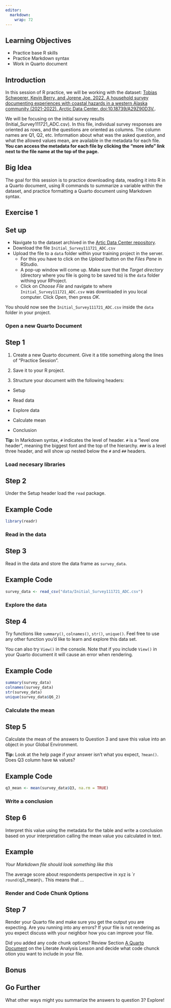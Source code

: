 ```yaml
---
editor: 
  markdown: 
    wrap: 72
---
```


## Learning Objectives {.unnumbered}

-   Practice base R skills
-   Practice Markdown syntax
-   Work in Quarto document

## Introduction

In this session of R practice, we will be working with the dataset:
[Tobias Schwoerer, Kevin Berry, and Jorene Joe. 2022. A household survey
documenting experiences with coastal hazards in a western Alaska
community (2021-2022). Arctic Data Center.
doi:10.18739/A29Z90D3V.](https://doi.org/10.18739/A29Z90D3V).

We will be focusing on the initial survey results
(Initial_Survey111721_ADC.csv). In this file, individual survey
responses are oriented as rows, and the questions are oriented as
columns. The column names are Q1, Q2, etc. Information about what was
the asked question, and what the allowed values mean, are available in
the metadata for each file. **You can access the metadata for each file
by clicking the "more info" link next to the file name at the top of the
page.**

::: callout-note
## Big Idea

The goal for this session is to practice downloading data, reading it
into R in a Quarto document, using R commands to summarize a
variable within the dataset, and practice formatting a Quarto document
using Markdown syntax.
:::

## Exercise 1

::: callout-tip
## Set up

-   Navigate to the dataset archived in the [Artic Data Center
    repository](https://doi.org/10.18739/A29Z90D3V).
-   Download the file `Initial_Survey111721_ADC.csv`
-   Upload the file to a `data` folder within your training project in the
    server.
    -   For this you have to click on the *Upload* button on the *Files
        Pane* in RStudio.
    -   A pop-up window will come up. Make sure that the *Target
        directory* (directory where you file is going to be saved to) is
        the `data` folder withing your RProject.
    -    Click on *Choose File* and navigate to where
        `Initial_Survey111721_ADC.csv` was downloaded in you local
        computer. Click *Open*, then press *OK*.

You should now see the `Initial_Survey111721_ADC.csv` inside the `data`
folder in your project.
:::

### Open a new Quarto Document

::: callout-note
## Step 1

1. Create a new Quarto document. Give it a title something along the lines of "Practice Session". 

2. Save it to your R project.

3. Structure your document with the following headers:

-   Setup

-   Read data

-   Explore data

-   Calculate mean

-   Conclusion

**Tip:** In Markdown syntax, `#` indicates the level of header. `#` is a
“level one header”, meaning the biggest font and the top of the
hierarchy. `###` is a level three header, and will show up nested below
the `#` and `##` headers.
:::


### Load necesary libraries
::: callout-note
## Step 2
Under the Setup header load the `read` package.
:::

::: {.callout-note appearance="minimal" collapse="true"}
## Example Code

```r
library(readr)
```

:::


### Read in the data

::: callout-note
## Step 3

Read in the data and store the data frame as `survey_data`.
:::

::: {.callout-note appearance="minimal" collapse="true"}
## Example Code

```r
survey_data <- read_csv("data/Initial_Survey111721_ADC.csv")
```

:::

### Explore the data

::: callout-note
## Step 4

Try functions like `summary()`, `colnames()`, `str()`, `unique()`. Feel
free to use any other function you'd like to learn and explore this data
set.

You can also try `View()` in the console. Note that if you include
`View()` in your Quarto document it will cause an error when rendering.
:::

::: {.callout-note appearance="minimal" collapse="true"}
## Example Code

```r
summary(survey_data)
colnames(survey_data)
str(survey_data)
unique(survey_data$Q6_2)

```

:::

### Calculate the mean

::: callout-note
## Step 5

Calculate the mean of the answers to Question 3 and save this value into
an object in your Global Environment.

**Tip:** Look at the help page if your answer isn't what you expect,
`?mean()`. Does Q3 column have `NA` values?
:::


::: {.callout-note appearance="minimal" collapse="true"}
## Example Code

```r

q3_mean <- mean(survey_data$Q3, na.rm = TRUE)

```


:::


### Write a conclusion

::: callout-note
## Step 6

Interpret this value using the metadata for the table and write a
conclusion based on your interpretation calling the mean value you
calculated in text.
:::

::: {.callout-note appearance="minimal" collapse="true"}
## Example
_Your Markdown file should look something like this_

The average score about respondents perspective in xyz is \`r `round(`q3_mean)`\`. 
This means that ...

:::

### Render and Code Chunk Options

::: callout-note
## Step 7

Render your Quarto file and make sure you get the output you are expecting. Are you running into any errors? If your file is not rendering as you expect discuss with your neighbor how you can improve your file.

Did you added any code chunk options? Review Section [A Quarto Document](https://learning.nceas.ucsb.edu/2024-01-arctic/session_06.html#a-quarto-document) on the Literate Analysis Lesson and decide what code chunck otion you want to include in your file.
:::


## Bonus

::: callout-note
## Go Further
What other ways might you summarize the answers to question 3? Explore!
:::